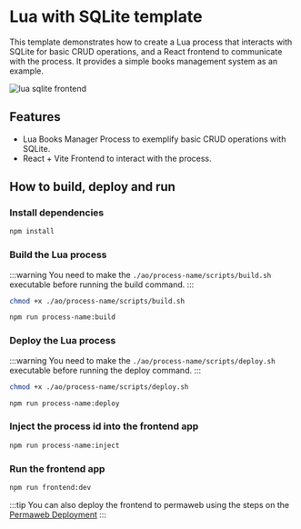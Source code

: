 # Lua with SQLite template

This template demonstrates how to create a Lua process that interacts with SQLite for basic CRUD operations, and a React frontend to communicate with the process. It provides a simple books management system as an example.

![lua sqlite frontend](/lua-sqlite.png)

## Features

- Lua Books Manager Process to exemplify basic CRUD operations with SQLite.
- React + Vite Frontend to interact with the process.

## How to build, deploy and run

### Install dependencies

```bash
npm install
```

### Build the Lua process

:::warning
You need to make the `./ao/process-name/scripts/build.sh` executable before running the build command.
:::

```bash
chmod +x ./ao/process-name/scripts/build.sh

npm run process-name:build
```

### Deploy the Lua process

:::warning
You need to make the `./ao/process-name/scripts/deploy.sh` executable before running the deploy command.
:::

```bash
chmod +x ./ao/process-name/scripts/deploy.sh

npm run process-name:deploy
```

### Inject the process id into the frontend app

```bash
npm run process-name:inject
```

### Run the frontend app

```bash
npm run frontend:dev
```

:::tip
You can also deploy the frontend to permaweb using the steps on the [Permaweb Deployment](/frontend-development/permaweb-deployment)
:::